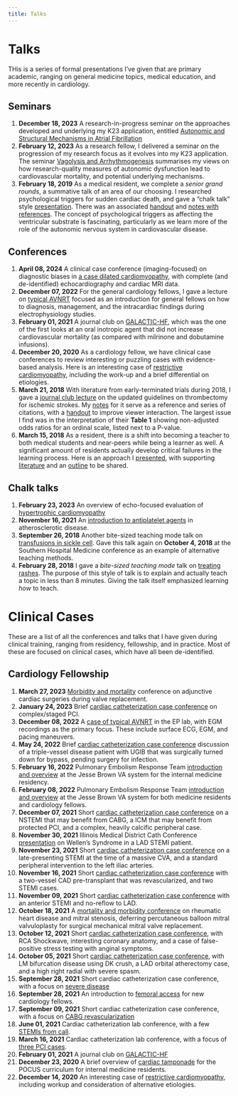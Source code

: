 ```yaml
---
title: Talks 
---
```


# Talks

THis is a series of formal presentations I've given that are primary academic, ranging on general medicine topics, medical education, and more recently in cardiology.

## Seminars

1. __December 18, 2023__ A research-in-progress seminar on the approaches developed and underlying my K23 application, entitled [Autonomic and Structural Mechanisms in Atrial Fibrillation](http:///shah-in-boots.github.io/research/t32/ tpipcvm-rip-seminar-121823.html)
1. __February 12, 2023__ As a research fellow, I delivered a seminar on the progression of my research focus as it evolves into my K23 application. The seminar [Vagolysis and Arrhythmogenesis](http:///shah-in-boots.github.io/research/t32/ tpipcvm-rip-seminar-021223.html) summarises my views on how research-quality measures of autonomic dysfunction lead to cardiovascular mortality, and potential underlying mechanisms.
1. __February 18, 2019__ As a medical resident, we complete a _senior grand rounds_, a summative talk of an area of our choosing. I researched psychological triggers for sudden cardiac death, and gave a "chalk talk" style [presentation](https://docs.google.com/presentation/d/e/2PACX-1vSc3jQ0INW8dfKsb2zgs9LrizLf0MRCf4s9W2n9AomYL8B3YtAoYxoo-inxdrMaAV4xAE6Q_dtvFRP9/pub?start=false&loop=false&delayms=3000). There was an associated [handout](https://docs.google.com/document/d/e/2PACX-1vQsGMyGGko6u8kAF8u6C1lmFUjJE7DW_uhN0tqfCNkvOFMv2Pgpwqx3d2kpAKroxW7jDS5LsqKXhaYm/pub) and [notes with references](https://docs.google.com/document/d/e/2PACX-1vRPOH1kDLA1RfL7xJYRLJ5oqbpriSM_gkW04Z76_4hOboBKY7twWt4rUsiqjz6dKzePgkQ9w1iTDEg1/pub). The concept of psychological triggers as affecting the ventricular substrate is fascinating, particularly as we learn more of the role of the autonomic nervous system in cardiovascular disease.

## Conferences

1. __April 08, 2024__ A clinical case conference (imaging-focused) on diagnostic biases in [a case dilated cardiomyopathy](https://shah-in-boots.github.io/clinical/cases/2024-04-08-dilated-cardiomyopathy/ccc.html), with complete (and de-identified) echocardiography and cardiac MRI data.
1. __December 07, 2022__ For the general cardiology fellows, I gave a lecture on [typical AVNRT](https://shah-in-boots.github.io/clinical/lectures/avnrt-series/intro_avnrt.html) focused as an introduction for general fellows on how to diagnosis, management, and the intracardiac findings during electrophysiology studies. 
1. __February 01, 2021__ A journal club on [GALACTIC-HF](https://shah-in-boots.github.io/clinical/journal_club/02-01-21_galactic-hf/galactic-hf.html), which was the one of the first looks at an oral inotropic agent that did not increase cardiovascular mortality (as compared with milrinone and dobutamine infusions).
1. __December 20, 2020__ As a cardiology fellow, we have clinical case conferences to review interesting or puzzling cases with evidence-based analysis. Here is an interesting case of [restrictive cardiomyopathy](http:://shah-in-boots.github.io/clinical/cases/12-14-20_biatrial-enlargement/biatrial-enlargement.html), including the work-up and a brief differential on etiologies.
1. __March 21, 2018__ With literature from early-terminated trials during 2018, I gave a [journal club lecture](https://docs.google.com/presentation/d/e/2PACX-1vRsD-2d4edr4G1Y5pEBvGMnDoG5PErGIJu8_F1jrJlso9DwvfCo5rwKINpn16_boiHfJa_wkRmgZGQH/pub?start=false&loop=false&delayms=3000) on the updated guidelines on thrombectomy for ischemic strokes. My [notes](https://docs.google.com/document/d/e/2PACX-1vRJx-3n9nAP1oSieonEs8mmPcsoHwyvUtJNcRJTTiARtNxQuGfIxJwMtK-FJFVrs2nOOMvcC_0243-O/pub) for it serve as a reference and series of citations, with a [handout](https://docs.google.com/document/d/e/2PACX-1vTUNgylVolLVZ9YkrqkADNB9s2XM6Ee9OFvUYprZ-T7FxPEKJTmI9M0YhTuKeO12xbwFswCmV-j_oP4/pub) to improve viewer interaction. The largest issue I find was in the interpretation of their __Table 1__ showing non-adjusted odds ratios for an ordinal scale, listed next to a P-value.
1. __March 15, 2018__ As a resident, there is a shift into becoming a teacher to both medical students and near-peers while being a learner as well. A significant amount of residents actually develop critical failures in the learning process. Here is an approach I [presented](https://docs.google.com/presentation/d/e/2PACX-1vSKWQvLnS7C12s44EHJAk4ewrdwYM7WvJrLigndn9uZCz8m16cqDPvPtYMkwosxTG-7Cw3QEWkR-fHT/pub?start=false&loop=false&delayms=3000), with supporting [literature](https://docs.google.com/document/d/e/2PACX-1vQoE0lM5dsy5r3Vtm9iwJtxXZccCqN7zW7yVkhLhWVlLgvjPfe30Ud-Z27E0ngE3GiyMP727JxF8IlB/pub) and an [outline](https://docs.google.com/document/d/e/2PACX-1vQd5LzOgEjZi2kNC5XwvUrxU1IzpFmt6fiP8MoppCfwYrpEASLHa4R-5J0CHpz7zvWVZIIXrryYSao_/pub) to be shared.

## Chalk talks

1. __February 23, 2023__ An overview of echo-focused evaluation of [hypertrophic cardiomyopathy](https://shah-in-boots.github.io/clinical/chalk_talks/02-22-23_hcm-overview/hcm-overview.html)
1. __November 16, 2021__ An [introduction to antiplatelet agents](https://shah-in-boots.github.io/clinical/chalk_talks/11-16-21_antiplatelet-agents/antiplatelets.html) in atherosclerotic disease.
1. __September 26, 2018__ Another bite-sized teaching mode talk on [transfusions in sickle cell](https://docs.google.com/presentation/d/1MrrWmaZ1-U76AK7TtutUDGz8sJ4nyse467jfHpRR4O4/present#slide=id.p1). Gave this talk again on __October 4, 2018__ at the Southern Hospital Medicine conference as an example of alternative teaching methods.
1. __February 28, 2018__ I gave a _bite-sized teaching mode_ talk on [treating rashes](https://docs.google.com/presentation/d/e/2PACX-1vQRVke_1-uvStSty5mo0Q2dh_WjeMdnDgQ8-nt8Vff8Gqd4J0Pzn3ZomxVyb8LcWf2yYYAuRl5TO_cp/pub?start=false&loop=false&delayms=3000). The purpose of this style of talk is to explain and actually teach a topic in less than 8 minutes. Giving the talk itself emphasized learning _how_ to teach.


# Clinical Cases

These are a list of all the conferences and talks that I have given during clinical training, ranging from residency, fellowship, and in practice. Most of these are focused on clinical cases, which have all been de-identified.

## Cardiology Fellowship

1. __March 27, 2023__ [Morbidity and mortality](https://shah-in-boots.github.io/clinical/cases/03-27-23-mm-conference/mm-conference.html) conference on adjunctive cardiac surgeries during valve replacement.
1. __January 24, 2023__ Brief [cardiac catheterization case conference](https://shah-in-boots.github.io/clinical/cases/01-24-23_cath-case-conference/cath-conference.html) on complex/staged PCI.
1. __December 08, 2022__ A [case of typical AVNRT](https://shah-in-boots.github.io/clinical/lectures/avnrt-series/typical_avnrt.html) in the EP lab, with EGM recordings as the primary focus. These include surface ECG, EGM, and pacing maneuvers.
1. __May 24, 2022__ Brief [cardiac catheterization case conference](https://shah-in-boots.github.io/clinical/cases/05-24-22_cath-case-conference/cath-conference.html) discussion of a triple-vessel disease patient with UGIB that was surgically turned down for bypass, pending surgery for infection. 
1. __February 16, 2022__ Pulmonary Embolism Response Team [introduction and overview](https://shah-in-boots.github.io/pert/R/jbva-pert-residents.html) at the Jesse Brown VA system for the internal medicine residency. 
1. __February 08, 2022__ Pulmonary Embolism Response Team [introduction and overview](https://shah-in-boots.github.io/pert/R/jbva-pert-fellows.html) at the Jesse Brown VA system for both medicine residents and cardiology fellows.
1. __December 07, 2021__ Short [cardiac catheterization case conference](https://shah-in-boots.github.io/clinical/cases/12-07-21_cath-case-conference/cath-conference.html) on a NSTEMI that may benefit from CABG, a ICM that may benefit from protected PCI, and a complex, heavily calcific peripheral case.
1. __November 30, 2021__ Illinois Medical District Cath Conference [presentation](https://shah-in-boots.github.io/clinical/cases/11-30-21_imd-talk/imd-slides.html) on Wellen's Syndrome in a LAD STEMI patient.
1. __November 23, 2021__ Short [cardiac catheterization case conference](https://shah-in-boots.github.io/clinical/cases/11-23-21_cath-case-conference/cath-conference.html) on a late-presenting STEMI at the time of a massive CVA, and a standard peripheral intervention to the left iliac arteries. 
1. __November 16, 2021__ Short [cardiac catheterization case conference](https://shah-in-boots.github.io/clinical/cases/11-16-21_cath-case-conference/cath-conference.html) with a two-vessel CAD pre-transplant that was revascularized, and two STEMI cases.
1. __November 09, 2021__ Short [cardiac catheterization case conference](https://shah-in-boots.github.io/clinical/cases/11-09-21_cath-case-conference/cath-conference.html) with an anterior STEMI and no-reflow to LAD.
1. __October 18, 2021__ A [mortality and morbidity conference](https://shah-in-boots.github.io/clinical/cases/10-18-21_m&m-conference/smvr-case.html) on rheumatic heart disease and mitral stenosis, deferring percutaneous balloon mitral valvuloplasty for surgical mechanical mitral valve replacement.
1. __October 12, 2021__ Short [cardiac catheterization case conference](https://shah-in-boots.github.io/clinical/cases/10-12-21_cath-case-conference/cath-conference.html), with RCA Shockwave, interesting coronary anatomy, and a case of false-positive stress testing with anginal symptoms.
1. __October 05, 2021__ Short [cardiac catheterization case conference](https://shah-in-boots.github.io/clinical/cases/10-05-21_cath-case-conference/cath-conference.html), with LM bifurcation disease using DK crush, a LAD orbital atherectomy case, and a high right radial with severe spasm.
1. __September 28, 2021__ Short cardiac catheterization case conference, with a focus on [severe disease](https://shah-in-boots.github.io/clinical/cases/09-28-21_cath-case-conference/cath-conference.html)
1. __September 28, 2021__ An introduction to [femoral access](https://shah-in-boots.github.io/clinical/chalk_talks/09-28-21_femoral-access/femoral-access.html) for new cardiology fellows. 
1. __September 09, 2021__ Short cardiac catheterization case conference, with a focus on [CABG revascularization](https://shah-in-boots.github.io/clinical/cases/09-21-21_cath-case-conference/cath-case-conference.html)
1. __June 01, 2021__ Cardiac catheterization lab conference, with a few [STEMIs from call](https://shah-in-boots.github.io/clinical/cases/06-01-21_cath-case-conference/cath-case-conference.html).
1. __March 16, 2021__ Cardiac catheterization lab conference, with a focus of [three PCI cases](https://shah-in-boots.github.io/clinical/cases/03-16-21_cath-case-conference/cath-case-conference.html).
1. __February 01, 2021__ A journal club on [GALACTIC-HF](https://shah-in-boots.github.io/clinical/journal_club/02-01-21_galactic-hf/galactic-hf.html)
1. __December 23, 2020__  A brief overview of [cardiac tamponade](https://shah-in-boots.github.io/clinical/cases/12-23-20_pocus-cardiac-tamponade/pocus-cardiac-tamponade.html) for the POCUS curriculum for internal medicine residents.
1. __December 14, 2020__ An interesting case of [restrictive cardiomyopathy](https://shah-in-boots.github.io/clinical/cases/12-14-20_biatrial-enlargement/biatrial-enlargement.html), including workup and consideration of alternative etiologies.
